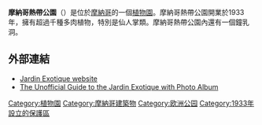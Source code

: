 '''摩納哥熱帶公園'''（{{lang-fr|Jardin Exotique de Monaco}}）是位於[[摩納哥|摩納哥]]的一個[[植物園|植物園]]。摩納哥熱帶公園開業於1933年，擁有超過千種多肉植物，特別是仙人掌類。摩納哥熱帶公園內還有一個鐘乳洞。
==外部連結==
{{commons category|Jardin exotique de Monaco}}
*[https://web.archive.org/web/20050508162801/http://www.jardin-exotique.mc/accueil_eng.htm Jardin Exotique website]
*[http://holiday.monacoeye.com/jardinexotique/jardinexotique.html The Unofficial Guide to the Jardin Exotique with Photo Album] {{Wayback|url=http://holiday.monacoeye.com/jardinexotique/jardinexotique.html |date=20140905183509 }}
{{coord|43|43|56|N|7|24|50|E|display=title|region:MC_type:landmark_source:dewiki}}
[[Category:植物園|Category:植物園]]
[[Category:摩納哥建築物|Category:摩納哥建築物]]
[[Category:欧洲公园|Category:欧洲公园]]
[[Category:1933年設立的保護區|Category:1933年設立的保護區]]